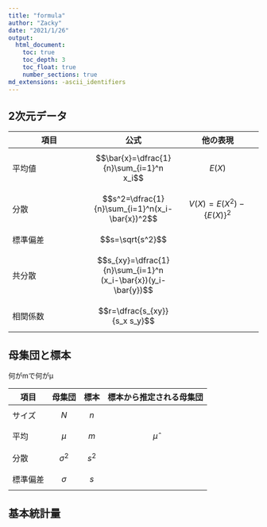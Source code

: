 ```yaml
---
title: "formula"
author: "Zacky"
date: "2021/1/26"
output:
  html_document:
    toc: true
    toc_depth: 3
    toc_float: true
    number_sections: true
md_extensions: -ascii_identifiers
---
```


## 2次元データ

|項目|公式|他の表現|
|----|----|----|
|平均値|$$\bar{x}=\dfrac{1}{n}\sum_{i=1}^n x_i$$|$$E(X)$$|
|分散|$$s^2=\dfrac{1}{n}\sum_{i=1}^n(x_i-\bar{x})^2$$|$$V(X)=E(X^2)-\left\{E(X)\right\}^2$$|
|標準偏差|$$s=\sqrt{s^2}$$|
|共分散|$$s_{xy}=\dfrac{1}{n}\sum_{i=1}^n (x_i-\bar{x})(y_i-\bar{y})$$|
|相関係数|$$r=\dfrac{s_{xy}}{s_x s_y}$$|

## 母集団と標本

何がmで何がμ

|項目|母集団|標本|標本から推定される母集団|
|----|----|----|----|
|サイズ|$$N$$|$$n$$||
|平均|$$\mu$$|$$m$$|$$\hat{\mu}$$|
|分散|$$\sigma^2$$|$$s^2$$||
|標準偏差|$$\sigma$$|$$s$$||

## 基本統計量